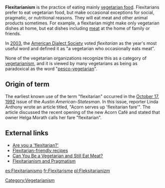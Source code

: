 '''Flexitarianism''' is the practice of eating mainly [[vegetarian food]]. Flexitarians prefer to eat vegetarian food, but make occasional exceptions for social, pragmatic, or nutritional reasons. They will eat meat and other animal products sometimes. For example, a flexitarian might make only vegetarian dishes at home, but eat dishes including [[meat]] at the home of family or friends.

In [[2003]], the [[American Dialect Society]] voted ''flexitarian'' as the year's most useful word and defined it as "a vegetarian who occasionally eats meat". 

None of the vegetarian organizations recognize this as a category of [[vegetarianism]], and it is viewed by many vegetarians as being as paradoxical as the word "[[Pesco/pollo_vegetarianism#Terminology|pesco-vegetarian]]".  

==Origin of term==
The earliest known use of the term "flexitarian" occurred in the [[October 17]], [[1992]] issue of the ''Austin American-Statesman''. In this issue, reporter Linda Anthony wrote an article titled, "Acorn serves up 'flexitarian fare'". The article discussed the recent opening of the new Acorn Café and stated that owner Helga Morath calls her fare "flexitarian".

==External links==
* [http://msnbc.msn.com/id/4541605/ Are you a 'flexitarian?']
* [http://www.mediterrasian.com/delicious_recipes.htm Flexitarian-friendly recipes]
* [http://www.medicinenet.com/script/main/art.asp?articlekey=52501 Can You Be a Vegetarian and Still Eat Meat?]
* [http://robin.shannon.id.au/lf/?p=8 Flexitarianism and Pragmatism]

[[Category:Vegetarianism]]
[[es:Flexitarianismo]]
[[fr:Flexitarisme]]
[[pl:Fleksitarianizm]]
